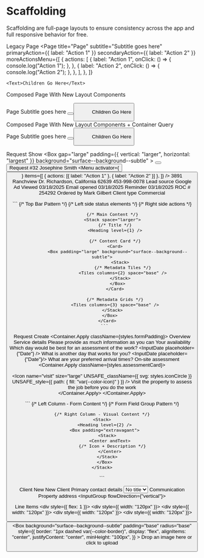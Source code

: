 
# Scaffolding

Scaffolding are full-page layouts to ensure consistency across the app and full
responsive behavior for free.

<Heading level={3}>Legacy Page</Heading>
<Canvas>
  <Page
    title="Page"
    subtitle="Subtitle goes here"
    primaryAction={{ label: "Action 1" }}
    secondaryAction={{ label: "Action 2" }}
    moreActionsMenu={[
      {
        actions: [
          {
            label: "Action 1",
            onClick: () => {
              console.log("Action 1");
            },
          },
          {
            label: "Action 2",
            onClick: () => {
              console.log("Action 2");
            },
          },
        ],
      },
    ]}
  >
    <Text>Children Go Here</Text>
  </Page>
</Canvas>

<Heading level={3}>Composed Page With New Layout Components</Heading>
<Canvas>
  <Center align="left" maxWidth="1285px">
    <Box padding="base">
      <Stack space="larger">
        <SideKick
          contentMinWidth="40%"
          sideWidth="364px"
          collapseBelow="1285px"
        >
          <Stack>
            <Heading level={1}>Page</Heading>
            <Text size="large" variation="subdued">
              <Emphasis variation="bold">Subtitle goes here</Emphasis>
            </Text>
          </Stack>
          <Cluster justify="end" collapseBelow="1285px">
            <Button label="Action 1" />
            <Button label="Action 2" type="secondary" />
            <Menu
              items={[
                {
                  actions: [{ label: "Action 1" }, { label: "Action 2" }],
                  label: "Action 3",
                },
              ]}
            />
          </Cluster>
        </SideKick>
        <Text>Children Go Here</Text>
      </Stack>
    </Box>
  </Center>
</Canvas>
<Heading level={3}>
  Composed Page With New Layout Components + Container Query
</Heading>
<Canvas>
  <Container name="container-items">
    <Box padding="base">
      <Center align="left" maxWidth="1285px">
        <Stack space="larger">
          <SideKick
            collapseBelow="1285px"
            contentMinWidth="30%"
            sideWidth="364px"
          >
            <Stack>
              <Heading level={1}>Page</Heading>
              <Text size="large" variation="subdued">
                <Emphasis variation="bold">Subtitle goes here</Emphasis>
              </Text>
            </Stack>
            <Box>
              <Container.Apply className={styles.actions}>
                <Cluster justify="end">
                  <Button label="Action 1" />
                  <Button label="Action 2" type="secondary" />
                  <Menu
                    items={[
                      {
                        actions: [{ label: "Action 1" }, { label: "Action 2" }],
                        label: "Action 3",
                      },
                    ]}
                  />
                </Cluster>
              </Container.Apply>
            </Box>
          </SideKick>
          <Text>Children Go Here</Text>
        </Stack>
      </Center>
    </Box>
  </Container>
</Canvas>

<Heading level={3}>Request Show</Heading>
<Canvas>
  <Card accent="requestColor">
    <Box
      gap="large"
      padding={{ vertical: "larger", horizontal: "largest" }}
      background="surface--background--subtle"
    >
      <Cluster justify="space-between">
        <Cluster>
          <Icon name="request" />
          <StatusLabel label="Active" status="informative" />
        </Cluster>
        <Cluster space="small">
          <Button ariaLabel="More" type="secondary" icon="more" />
          <Button
            ariaLabel="Primary Action"
            label="Primary Action"
            icon="quote"
          />
        </Cluster>
      </Cluster>
      <Heading level={1}>Request #32</Heading>
      <Card>
        <Box
          radius="base"
          padding="large"
          background="surface--background--subtle"
        >
          <Stack>
            <Stack space="smallest">
              <Cluster justify="space-between">
                <Cluster>
                  <Heading level={4}>Josephine Smith</Heading>
                  <StatusIndicator status="informative" />
                </Cluster>
                <Menu
                  activator={
                    <Button
                      ariaLabel="More options"
                      icon="more"
                      type="tertiary"
                      variation="subtle"
                    />
                  }
                  items={[
                    { actions: [{ label: "Action 1" }, { label: "Action 2" }] },
                  ]}
                />
              </Cluster>
              <Text>3891 Ranchview Dr. Richardson, California 62639</Text>
            </Stack>
            <Tiles space="base" columns={2}>
              <Stack space="smallest">
                <Text>453-998-0078</Text>
                <FormatEmail email="josephine.smith@gmail.com" />
              </Stack>
              <Stack align="end" space="smallest">
                <Text variation="subdued">Lead source</Text>
                <Text>Google Ad</Text>
              </Stack>
            </Tiles>
          </Stack>
        </Box>
      </Card>
      <Tiles columns={4} space="base">
        <Stack space="smaller">
          <Text variation="subdued">Viewed</Text>
          <Text>03/18/2025</Text>
        </Stack>
        <Stack space="smaller">
          <Text variation="subdued">Email opened</Text>
          <Text>03/18/2025</Text>
        </Stack>
        <Stack space="smaller">
          <Text variation="subdued">Reminder</Text>
          <Text>03/18/2025</Text>
        </Stack>
      </Tiles>
      <Tiles columns={3} space="base">
        <Stack space="smaller">
          <Text variation="subdued">ROC #</Text>
          <Text>254292</Text>
        </Stack>
        <Stack space="smaller">
          <Text variation="subdued">Ordered by</Text>
          <Text>Mark Gilbert</Text>
        </Stack>
        <Stack space="smaller">
          <Text variation="subdued">Client type</Text>
          <Text>Commercial</Text>
        </Stack>
      </Tiles>
    </Box>
    <br />
  </Card>

  <Disclosure title="Skeleton layout template">
      ```
        <Card accent="color">
          <Box padding={{ vertical: "larger", horizontal: "largest" }} background="surface--background--subtle">
            {/* Top Bar Pattern */}
            <Cluster justify="space-between">
              <Cluster>
                {/* Left side status elements */}
              </Cluster>
              <Container>
                <Cluster justify="end">
                  {/* Right side actions */}
                </Cluster>
              </Container>
            </Cluster>

            {/* Main Content */}
            <Stack space="larger">
              {/* Title */}
              <Heading level={1} />

              {/* Content Card */}
              <Card>
                <Box padding="large" background="surface--background--subtle">
                  <Stack>
                    {/* Metadata Tiles */}
                    <Tiles columns={2} space="base" />
                  </Stack>
                </Box>
              </Card>

              {/* Metadata Grids */}
              <Tiles columns={3} space="base" />
            </Stack>
          </Box>
        </Card>
      ```

  </Disclosure>
</Canvas>

<Heading level={3}>Request Create</Heading>
<Canvas>
  <Card>
    <Container name="form-container">
      <Container.Apply className={styles.formPadding}>
        <ResponsiveSwitcher threshold="40rem" space="largest">
          <Stack space="base">
            <Heading level={2}>Overview</Heading>
            <Heading level={3}>Service details</Heading>
            <Stack space="smallest">
            <FormFieldLabel external htmlFor="service-details">
              Please provide as much information as you can
            </FormFieldLabel>
            <InputText
              id="service-details"
              multiline
              rows={4}
            />
            </Stack>
            <Stack space="base">
              <Heading level={3}>Your availability</Heading>
              <Text variation="subdued">Which day would be best for an assessment of the work?</Text>
              <InputDate placeholder={"Date"} />
              <Text variation="subdued">What is another day that works for you?</Text>
               <InputDate placeholder={"Date"}/>
              <Text variation="subdued">What are your preferred arrival times?</Text>
              <Stack space="small">
                <Checkbox label="Any time" />
                <Checkbox label="Morning" />
                <Checkbox label="Afternoon" />
                <Checkbox label="Evening" />
              </Stack>
            </Stack>
          </Stack>
          <Stack>
            <Heading level={2}>On-site assessment</Heading>
            <Container name="assessment-container">
              <Container.Apply className={styles.assessmentCard}>
                <Box padding="extravagant">
                  <Stack>
                    <Center andText>
                      <Icon
                        name="visit"
                        size="large"
                        UNSAFE_className={{ svg: styles.iconCircle }}
                        UNSAFE_style={{ path: { fill: "var(--color-icon)" } }}
                      />
                      <Text align="center">
                        Visit the property to assess the job before you do the work
                      </Text>
                    </Center>
                  </Stack>
                </Box>
              </Container.Apply>
            </Container>
          </Stack>
        </ResponsiveSwitcher>
      </Container.Apply>
    </Container>
  </Card>

  <Disclosure title="Skeleton layout template">
  ```
    <ResponsiveSwitcher threshold="40rem" space="largest">
    {/* Left Column - Form Content */}
    <Stack space="base">
      <Heading level={2} />
      {/* Form Field Group Pattern */}
      <Stack space="smallest">
        <Text />
        <InputText />
      </Stack>
    </Stack>

    {/* Right Column - Visual Content */}
    <Stack>
      <Heading level={2} />
      <Box padding="extravagant">
        <Stack>
          <Center andText>
            {/* Icon + Description */}
          </Center>
        </Stack>
      </Box>
    </Stack>

  </ResponsiveSwitcher>
```
</Disclosure>
</Canvas>

<Heading level={3}>Client New</Heading>
<Canvas>
  <Card>
    <Box padding="large">
      <Content>
        <Stack space="large">
          <Heading level={2}>New Client</Heading>
          <Heading level={3}>Primary contact details</Heading>
        </Stack>
        <InputGroup flowDirection="vertical">
          <InputGroup flowDirection="horizontal">
            <Select placeholder="Title">
              <Option value="none">No title</Option>
              <Option value="mr">Mr.</Option>
              <Option value="mrs">Mrs.</Option>
              <Option value="ms">Ms.</Option>
              <Option value="dr">Dr.</Option>
            </Select>
            <InputText placeholder="First name" />
            <InputText placeholder="Last name" />
          </InputGroup>
          <InputGroup flowDirection="horizontal">
            <InputText placeholder="Company name" />
          </InputGroup>
        </InputGroup>
        <Checkbox label="Use company name as the primary name" />
        <Heading level={4}>Communication</Heading>
        <Stack space="small">
          <InputPhoneNumber pattern="(***) ***-****" />
          <InputEmail placeholder="Email" />
        </Stack>
        <Divider />
        <Heading level={3}>Property address</Heading>
        <InputGroup flowDirection={"vertical"}>
          <InputText placeholder="Street 1" />
          <InputText placeholder="Street 2" />
          <InputGroup flowDirection="horizontal">
            <InputText placeholder="City" />
            <InputText placeholder="Province" />
          </InputGroup>
          <InputGroup flowDirection="horizontal">
            <InputText placeholder="Postal Code" />
            <InputText placeholder="Country" />
          </InputGroup>
        </InputGroup>
      </Content>
    </Box>
  </Card>
</Canvas>

<Heading level={3}>Line Items</Heading>
<Canvas>
  <Card>
    <Box padding="large">
      <Stack space="base">
        <Cluster space="small">
          <div style={{ flex: 1 }}>
            <InputText placeholder="Name" />
          </div>
          <div style={{ width: "120px" }}>
            <InputNumber placeholder="Quantity" />
          </div>
          <div style={{ width: "120px" }}>
            <InputNumber placeholder="Unit Cost" />
          </div>
          <div style={{ width: "120px" }}>
            <InputNumber placeholder="Unit Price" />
          </div>
          <div style={{ width: "120px" }}>
            <InputNumber placeholder="Total" />
          </div>
          <Button
            icon="trash"
            ariaLabel="Delete"
            type="secondary"
            variation="subtle"
          />
        </Cluster>
        <InputText multiline rows={4} placeholder="Description" />
        <Box
          background="surface--background--subtle"
          padding="base"
          radius="base"
          style={{
            border: "1px dashed var(--color-border)",
            display: "flex",
            alignItems: "center",
            justifyContent: "center",
            minHeight: "100px",
          }}
        >
          <Stack align="center" space="smaller">
            <Icon name="image" size="large" />
            <Text>Drop an image here or click to upload</Text>
          </Stack>
        </Box>
      </Stack>
    </Box>
  </Card>
</Canvas>
